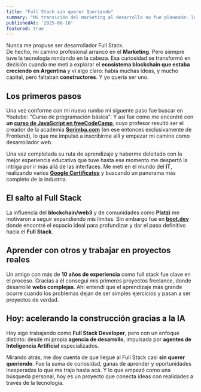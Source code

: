 ```yaml
---
title: "Full Stack sin querer Queriendo"
summary: "Mi transición del marketing al desarrollo no fue planeada: la curiosidad por la tecnología, el boom del blockchain y la necesidad de aprender nuevas herramientas me llevaron, casi sin darme cuenta, a convertirme en Full Stack Developer. Hoy sigo construyendo, esta vez con IA y desde mi propia agencia."
publishedAt: '2025-08-10'
featured: true
---
```

Nunca me propuse ser desarrollador Full Stack.  
De hecho, mi camino profesional arrancó en el **Marketing**. Pero siempre tuve la tecnología rondando en la cabeza. Esa curiosidad se transformó en decisión cuando me metí a explorar el **ecosistema blockchain que estaba creciendo en Argentina** y vi algo claro: había muchas ideas, y mucho capital, pero faltaban **constructores**. Y yo quería ser uno.  

## Los primeros pasos
Una vez conforme con mi nuevo rumbo mi siguente paso fue buscar en Youtube: "Curso de programación básica". Y así fue como me encontré con **un [curso de JavaScript en freeCodeCamp](https://youtu.be/jS4aFq5-91M)**, cuyo profesor resultó ser el creador de la academia [**Scrimba.com**](https://scrimba.com/home) (en ese entonces exclusivamente de Frontend), lo que me impulsó a inscribirme allí y empezar mi camino como desarrollador web.  

Una vez completada su ruta de aprendizaje y haberme deleitado con la mejor experiencia educativa que tuve hasta ese momento me despertó la intriga por ir más allá de las interfaces. Me metí en el mundo del **IT**, realizando varios [**Google Certificates**](https://grow.google/certificates/) y buscando un panorama más completo de la industria.  

## El salto al Full Stack
La influencia del **blockchain/web3** y de comunidades como **Platzi** me motivaron a seguir expandiendo mis límites. Sin embargo fue en [**boot.dev**](https://www.boot.dev/?bannerlord=gonza) donde encontré el espacio ideal para profundizar y dar el paso definitivo hacia el **Full Stack**.  

## Aprender con otros y trabajar en proyectos reales
Un amigo con más de **10 años de experiencia** como full stack fue clave en el proceso. Gracias a él conseguí mis primeros proyectos freelance, donde desarrollé **webs complejas**. Ahí entendí que el aprendizaje más grande ocurre cuando los problemas dejan de ser simples ejercicios y pasan a ser proyectos de verdad.  

## Hoy: acelerando la construcción gracias a la IA
Hoy sigo trabajando como **Full Stack Developer**, pero con un enfoque distinto: desde mi propia **agencia de desarrollo**, impulsada por **agentes de Inteligencia Artificial** especializados.  



Mirando atrás, me doy cuenta de que llegué al Full Stack casi **sin querer queriendo**. Fue la suma de curiosidad, ganas de aprender y oportunidades inesperadas lo que me trajo hasta acá. Y lo que empezó como una búsqueda personal, hoy es un proyecto que conecta ideas con realidades a través de la tecnología.  

